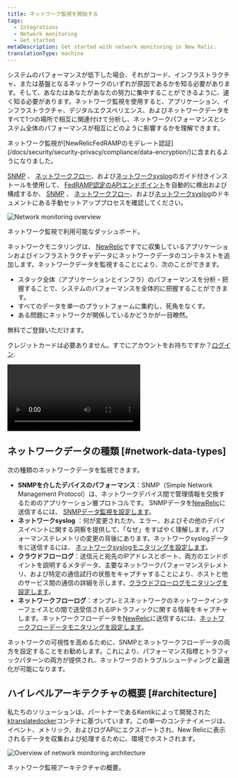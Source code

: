 ```yaml
---
title: ネットワーク監視を開始する
tags:
  - Integrations
  - Network monitoring
  - Get started
metaDescription: Get started with network monitoring in New Relic.
translationType: machine
---
```




システムのパフォーマンスが低下した場合、それがコード、インフラストラクチャ、または基盤となるネットワークのいずれが原因であるかを知る必要があります。そして、あなたはあなたがあなたの努力に集中することができるように、速く知る必要があります。ネットワーク監視を使用すると、アプリケーション、インフラストラクチャ、デジタルエクスペリエンス、およびネットワークデータをすべて1つの場所で相互に関連付けて分析し、ネットワークパフォーマンスとシステム全体のパフォーマンスが相互にどのように影響するかを理解できます。

<Callout variant="tip">
  ネットワーク監視が[NewRelicFedRAMPのモデレート認証](/docs/security/security-privacy/compliance/data-encryption/)に含まれるようになりました。

  [SNMP](/docs/network-performance-monitoring/setup-performance-monitoring/snmp-performance-monitoring/#setup-snmp-monitoring) 、 [ネットワークフロー](/docs/network-performance-monitoring/setup-performance-monitoring/network-flow-monitoring/#setup-network-flow-monitoring)、および[ネットワークsyslog](/docs/network-performance-monitoring/setup-performance-monitoring/network-syslog-monitoring/#setup-network-syslog-monitoring)のガイド付きインストールを使用して、 [FedRAMP認定のAPIエンドポイント](/docs/security/security-privacy/compliance/fedramp-compliant-endpoints/#data-ingest-apis)を自動的に検出および構成するか、 [SNMP](/docs/network-performance-monitoring/setup-performance-monitoring/snmp-performance-monitoring/#manual-setup) 、 [ネットワークフロー](/docs/network-performance-monitoring/setup-performance-monitoring/network-flow-monitoring/#manual-setup)、および[ネットワークsyslog](/docs/network-performance-monitoring/setup-performance-monitoring/network-syslog-monitoring/#manual-setup)のドキュメントにある手動セットアッププロセスを確認してください。
</Callout>

<img
  title="Network monitoring overview"
  alt="Network monitoring overview"
  src={overview}
/>

<figcaption>
  ネットワーク監視で利用可能なダッシュボード。
</figcaption>

ネットワークモニタリングは、 [NewRelic](https://one.newrelic.com)ですでに収集しているアプリケーションおよびインフラストラクチャデータにネットワークデータのコンテキストを追加します。ネットワークデータを監視することにより、次のことができます。

* スタック全体（アプリケーションとインフラ）のパフォーマンスを分析・把握することで、システムのパフォーマンスを全体的に把握することができます。
* すべてのデータを単一のプラットフォームに集約し、死角をなくす。
* ある問題にネットワークが関係しているかどうかが一目瞭然。

<ButtonGroup>
  <ButtonLink
    role="button"
    to="https://newrelic.com/signup"
    variant="primary"
  >
    無料でご登録いただけます。
  </ButtonLink>
</ButtonGroup>

クレジットカードは必要ありません。すでにアカウントをお持ちですか？[ログイン](https://one.newrelic.com).

<Video
  id="2GH8YrEv9YA"
  type="youtube"
/>

## ネットワークデータの種類 [#network-data-types]

次の種類のネットワークデータを監視できます。

* **SNMPを介したデバイスのパフォーマンス**：SNMP（Simple Network Management Protocol）は、ネットワークデバイス間で管理情報を交換するためのアプリケーション層プロトコルです。 SNMPデータを[NewRelic](https://one.newrelic.com)に送信するには、 [SNMPデータ監視を設定します](/docs/network-performance-monitoring/setup-performance-monitoring/snmp-performance-monitoring)。
* **ネットワークsyslog** ：何が変更されたか、エラー、およびその他のデバイスイベントに関する洞察を提供して、「なぜ」をすばやく理解します。パフォーマンステレメトリの変更の背後にあります。ネットワークsyslogデータをに送信するには、 [ネットワークsyslogモニタリングを設定します](/docs/network-performance-monitoring/setup-performance-monitoring/network-syslog-monitoring)。
* **クラウドフローログ**：送信元と宛先のIPアドレスとポート、両方のエンドポイントを説明するメタデータ、主要なネットワークパフォーマンステレメトリ、および特定の通信試行の状態をキャプチャすることにより、ホストと他のサービス間の通信の詳細を示します。[クラウドフローログモニタリングを設定します](/docs/network-performance-monitoring/setup-performance-monitoring/aws-vpc-flow-monitoring)。
* **ネットワークフローログ**：オンプレミスネットワークのネットワークインターフェイスとの間で送受信されるIPトラフィックに関する情報をキャプチャします。ネットワークフローデータを[NewRelic](https://one.newrelic.com)に送信するには、[ネットワークフローデータモニタリングを設定します](/docs/network-performance-monitoring/setup-performance-monitoring/network-flow-monitoring)。

<Callout variant="important">
  ネットワークの可視性を高めるために、SNMPとネットワークフローデータの両方を設定することをお勧めします。これにより、パフォーマンス指標とトラフィックパターンの両方が提供され、ネットワークのトラブルシューティングと最適化が可能になります。
</Callout>

## ハイレベルアーキテクチャの概要 [#architecture]

私たちのソリューションは、パートナーであるKentikによって開発された[ktranslatedocker](https://github.com/kentik/ktranslate)コンテナに基づいています。この単一のコンテナイメージは、イベント、メトリック、およびログAPIにエクスポートされ、New Relicに表示されるデータを収集および処理するために、環境でホストされます。

<img
  title="Overview of network monitoring architecture"
  alt="Overview of network monitoring architecture"
  src={npmArchitecture}
/>

<figcaption>
  ネットワーク監視アーキテクチャの概要。
</figcaption>